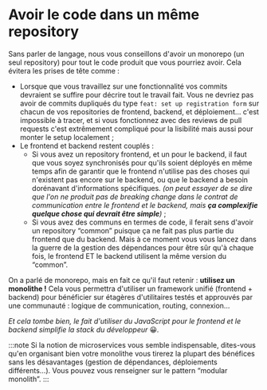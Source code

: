 # Avoir le code dans un même repository

Sans parler de langage, nous vous conseillons d'avoir un monorepo (un seul repository) pour tout le code produit que vous pourriez avoir. Cela évitera les prises de tête comme :

- Lorsque que vous travaillez sur une fonctionnalité vos commits devraient se suffire pour décrire tout le travail fait. Vous ne devriez pas avoir de commits dupliqués du type `feat: set up registration form` sur chacun de vos repositories de frontend, backend, et déploiement… c'est impossible à tracer, et si vous fonctionnez avec des reviews de pull requests c'est extrêmement compliqué pour la lisibilité mais aussi pour monter le setup localement ;
- Le frontend et backend restent couplés :
  - Si vous avez un repository frontend, et un pour le backend, il faut que vous soyez synchronisés pour qu'ils soient déployés en même temps afin de garantir que le frontend n'utilise pas des choses qui n'existent pas encore sur le backend, ou que le backend a besoin dorénavant d'informations spécifiques. _(on peut essayer de se dire que l'on ne produit pas de breaking change dans le contrat de communication entre le frontend et le backend, mais **ça complexifie quelque chose qui devrait être simple**)_ ;
  - Si vous avez des communs en termes de code, il ferait sens d'avoir un repository “common” puisque ça ne fait pas plus partie du frontend que du backend. Mais à ce moment vous vous lancez dans la guerre de la gestion des dépendances pour être sûr qu'à chaque fois, le frontend ET le backend utilisent la même version du “common”.

On a parlé de monorepo, mais en fait ce qu'il faut retenir : **utilisez un monolithe !** Cela vous permettra d'utiliser un framework unifié (frontend + backend) pour bénéficier sur étagères d'utilitaires testés et approuvés par une communauté : logique de communication, routing, connexion…

_Et cela tombe bien, le fait d'utiliser du JavaScript pour le frontend et le backend simplifie la stack du développeur_ 😀*.*

:::note
Si la notion de microservices vous semble indispensable, dites-vous qu'en organisant bien votre monolithe vous tirerez la plupart des bénéfices sans les désavantages (gestion de dépendances, déploiements différents…). Vous pouvez vous renseigner sur le pattern “modular monolith”.
:::
